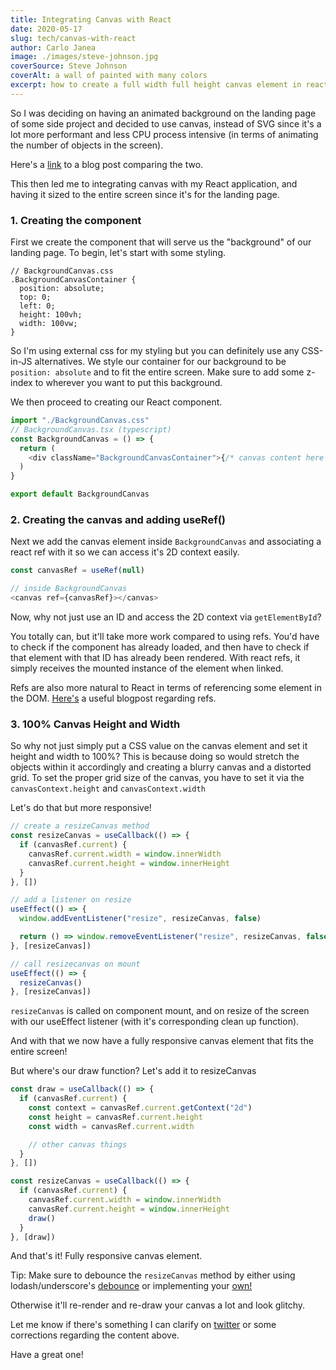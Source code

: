 ```yaml
---
title: Integrating Canvas with React
date: 2020-05-17
slug: tech/canvas-with-react
author: Carlo Janea
image: ./images/steve-johnson.jpg
coverSource: Steve Johnson
coverAlt: a wall of painted with many colors
excerpt: how to create a full width full height canvas element in react
---
```


So I was deciding on having an animated background on the landing page of some side project and decided to use canvas, instead of SVG since it's a lot more performant and less CPU process intensive (in terms of animating the number of objects in the screen).

Here's a [link](https://css-tricks.com/when-to-use-svg-vs-when-to-use-canvas/) to a blog post comparing the two.

This then led me to integrating canvas with my React application, and having it sized to the entire screen since it's for the landing page.

### 1. Creating the component

First we create the component that will serve us the "background" of our landing page. To begin, let's start with some styling.

```
// BackgroundCanvas.css
.BackgroundCanvasContainer {
  position: absolute;
  top: 0;
  left: 0;
  height: 100vh;
  width: 100vw;
}
```

So I'm using external css for my styling but you can definitely use any CSS-in-JS alternatives. We style our container for our background to be `position: absolute` and to fit the entire screen. Make sure to add some z-index to wherever you want to put this background.

We then proceed to creating our React component.

```javascript
import "./BackgroundCanvas.css"
// BackgroundCanvas.tsx (typescript)
const BackgroundCanvas = () => {
  return (
    <div className="BackgroundCanvasContainer">{/* canvas content here */}</div>
  )
}

export default BackgroundCanvas
```

### 2. Creating the canvas and adding useRef()

Next we add the canvas element inside `BackgroundCanvas` and associating a react ref with it so we can access it's 2D context easily.

```javascript
const canvasRef = useRef(null)

// inside BackgroundCanvas
<canvas ref={canvasRef}></canvas>
```

Now, why not just use an ID and access the 2D context via `getElementById`?

You totally can, but it'll take more work compared to using refs. You'd have to check if the component has already loaded, and then have to check if that element with that ID has already been rendered. With react refs, it simply receives the mounted instance of the element when linked.

Refs are also more natural to React in terms of referencing some element in the DOM. [Here's](https://medium.com/@rossbulat/react-using-refs-with-the-useref-hook-884ed25b5c29) a useful blogpost regarding refs.

### 3. 100% Canvas Height and Width

So why not just simply put a CSS value on the canvas element and set it height and width to 100%? This is because doing so would stretch the objects within it accordingly and creating a blurry canvas and a distorted grid. To set the proper grid size of the canvas, you have to set it via the `canvasContext.height` and `canvasContext.width`

Let's do that but more responsive!

```javascript
// create a resizeCanvas method
const resizeCanvas = useCallback(() => {
  if (canvasRef.current) {
    canvasRef.current.width = window.innerWidth
    canvasRef.current.height = window.innerHeight
  }
}, [])

// add a listener on resize
useEffect(() => {
  window.addEventListener("resize", resizeCanvas, false)

  return () => window.removeEventListener("resize", resizeCanvas, false)
}, [resizeCanvas])

// call resizecanvas on mount
useEffect(() => {
  resizeCanvas()
}, [resizeCanvas])
```

`resizeCanvas` is called on component mount, and on resize of the screen with our useEffect listener (with it's corresponding clean up function).

And with that we now have a fully responsive canvas element that fits the entire screen!

But where's our draw function? Let's add it to resizeCanvas

```javascript
const draw = useCallback(() => {
  if (canvasRef.current) {
    const context = canvasRef.current.getContext("2d")
    const height = canvasRef.current.height
    const width = canvasRef.current.width

    // other canvas things
  }
}, [])

const resizeCanvas = useCallback(() => {
  if (canvasRef.current) {
    canvasRef.current.width = window.innerWidth
    canvasRef.current.height = window.innerHeight
    draw()
  }
}, [draw])
```

And that's it! Fully responsive canvas element.

Tip: Make sure to debounce the `resizeCanvas` method by either using lodash/underscore's [debounce](https://underscorejs.org/) or implementing your [own!](https://dev.to/gabe_ragland/debouncing-with-react-hooks-jci)

Otherwise it'll re-render and re-draw your canvas a lot and look glitchy.

Let me know if there's something I can clarify on [twitter](https://twitter.com/carlojanea) or some corrections regarding the content above.

Have a great one!
